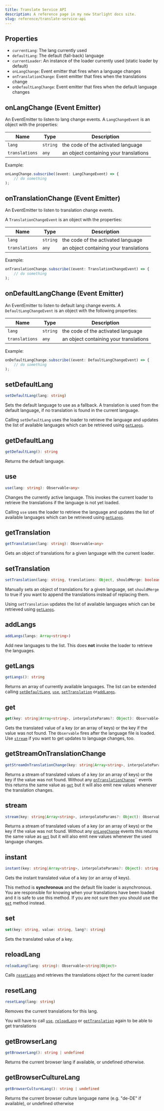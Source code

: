 ```yaml
---
title: Translate Service API
description: A reference page in my new Starlight docs site.
slug: reference/translate-service-api
---
```



## Properties

- `currentLang`: The lang currently used
- `defaultLang`: The default (fall-back) language
- `currentLoader`: An instance of the loader currently used (static loader by default)
- `onLangChange`: Event emitter that fires when a language changes
- `onTranslationChange`: Event emitter that fires when the translations change
- `onDefaultLangChange`: Event emitter that fires when the default language changes

## onLangChange (Event Emitter)

An EventEmitter to listen to lang change events. A `LangChangeEvent` is an object
with the properties:

| Name | Type | Description |
|---|---|---|
| `lang` | `string` | the code of the activated language |
| `translations` | `any` | an object containing your translations |

Example:
```typescript
onLangChange.subscribe((event: LangChangeEvent) => {
    // do something
);
```

## onTranslationChange (Event Emitter)

An EventEmitter to listen to translation change events.

A `TranslationChangeEvent` is an object with the properties:

| Name | Type | Description |
|---|---|---|
| `lang` | `string` | the code of the activated language |
| `translations` | `any` | an object containing your translations |

Example:

```ts
onTranslationChange.subscribe((event: TranslationChangeEvent) => {
    // do something
);
```


## onDefaultLangChange (Event Emitter)

An EventEmitter to listen to default lang change events.
A `DefaultLangChangeEvent` is an object with the following properties:

| Name | Type | Description |
|---|---|---|
| `lang` | `string` | the code of the activated language |
| `translations` | `any` | an object containing your translations |


Example:
```ts
onDefaultLangChange.subscribe((event: DefaultLangChangeEvent) => {
    // do something
);
```

## setDefaultLang

~~~ ts
setDefaultLang(lang: string)
~~~

Sets the default language to use as a fallback.
A translation is used from the default language, if no translation is found
in the current language.

Calling `setDefaultLang` uses the loader to retrieve the language and
updates the list of available languages which can be retrieved using [`getLangs`](#getlangs).

## getDefaultLang

~~~ts
getDefaultLang(): string
~~~

Returns the default language.

## use

~~~ts
use(lang: string): Observable<any>
~~~

Changes the currently active language. This invokes the current loader to retrieve the translations
if the language is not yet loaded.

Calling `use` uses the loader to retrieve the language and
updates the list of available languages which can be retrieved using [`getLangs`](#getlangs).

## getTranslation

~~~ts
getTranslation(lang: string): Observable<any>
~~~

Gets an object of translations for a given language with the current loader.

## setTranslation

~~~ts
setTranslation(lang: string, translations: Object, shouldMerge: boolean = false)
~~~

Manually sets an object of translations for a given language,
set `shouldMerge` to true if you want to append the translations instead of replacing them.

Using `setTranslation` updates the list of available languages which can be retrieved using [`getLangs`](#getlangs).


## addLangs

~~~ts
addLangs(langs: Array<string>)
~~~

Add new languages to the list. This does **not** invoke the loader to retrieve the languages.


## getLangs

~~~ts
getLangs(): string
~~~

Returns an array of currently available languages. The list can be extended
calling  [`setDefaultLang`](#setdefaultlang), [`use`](#use), [`setTranslation`](#settranslation)
or[`addLangs`](#addlangs).


## get

~~~ts
get(key: string|Array<string>, interpolateParams?: Object): Observable<string|Object>
~~~

Gets the translated value of a key (or an array of keys) or the key if the value was not found.
The `Observable` fires after the language file is loaded. Use [`stream`](#stream) if you
want to get updates to language changes, too.

## getStreamOnTranslationChange

~~~ts
getStreamOnTranslationChange(key: string|Array<string>, interpolateParams?: Object): Observable<string|Object>
~~~

Returns a stream of translated values of a key (or an array of keys) or the key if
the value was not found. Without any [`onTranslationChange`](#ontranslationchange-event-emitter)`` events this returns the same
value as [`get`](#get) but it will also emit new values whenever the translation changes.

## stream

~~~ts
stream(key: string|Array<string>, interpolateParams?: Object): Observable<string|Object>
~~~

Returns a stream of translated values of a key (or an array of keys) or the key if
the value was not found. Without any [`onLangChange`](#onlangchange-event-emitter) events this returns the same
value as [`get`](#get) but it will also emit new values whenever the used language changes.

## instant

~~~ts
instant(key: string|Array<string>, interpolateParams?: Object): string|Object
~~~

Gets the instant translated value of a key (or an array of keys).

<Aside type="caution">

This method is **synchronous** and the default file loader is asynchronous. You are responsible for knowing when your translations
have been loaded and it is safe to use this method. If you are not sure then you should use the [`get`](#get) method instead.

</Aside>

## set

~~~ts
set(key: string, value: string, lang?: string)
~~~

Sets the translated value of a key.

## reloadLang

~~~ts
reloadLang(lang: string): Observable<string|Object>
~~~

Calls [`resetLang`](#resetlang) and retrieves the translations object for the current loader

## resetLang

~~~ts
resetLang(lang: string)
~~~

Removes the current translations for this lang.

<Aside type="caution">

You will have to call [`use`](#use), [`reloadLang`](#reloadlang) or [`getTranslation`](#gettranslation) again
to be able to get translations

</Aside>

## getBrowserLang

~~~ts
getBrowserLang(): string | undefined
~~~

Returns the current browser lang if available, or undefined otherwise.

## getBrowserCultureLang 

~~~ts
getBrowserCultureLang(): string | undefined
~~~

Returns the current browser culture language name (e.g. "de-DE" if available), or undefined otherwise


